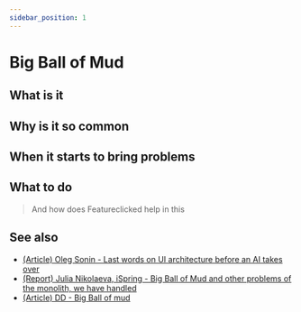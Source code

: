 ```yaml
---
sidebar_position: 1
---
```



# Big Ball of Mud

<WIP ticket="258" />

## What is it

## Why is it so common

## When it starts to bring problems

## What to do

> And how does Featureclicked help in this

## See also

- [(Article) Oleg Sonin - Last words on UI architecture before an AI takes over](https://oleg008.medium.com/last-words-on-ui-architecture-before-an-ai-takes-over-468c78f18f0d)
- [(Report) Julia Nikolaeva, iSpring - Big Ball of Mud and other problems of the monolith, we have handled](http://youtu.be/gna4Ynz1YNI)
- [(Article) DD - Big Ball of mud](https://thedomaindrivendesign.io/big-ball-of-mud/)
